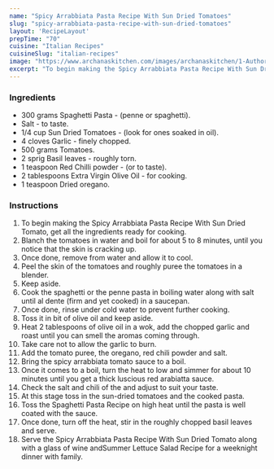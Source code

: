 ---
name: "Spicy Arrabbiata Pasta Recipe With Sun Dried Tomatoes"
slug: "spicy-arrabbiata-pasta-recipe-with-sun-dried-tomatoes"
layout: 'RecipeLayout'
prepTime: "70"
cuisine: "Italian Recipes"
cuisineSlug: "italian-recipes"
image: "https://www.archanaskitchen.com/images/archanaskitchen/1-Author/pooja/arrabbiata_pasta_sun_dried_tomatoes_1600.jpg"
excerpt: "To begin making the Spicy Arrabbiata Pasta Recipe With Sun Dried Tomato, get all the ingredients ready for cooking"
---

### Ingredients

- 300 grams Spaghetti Pasta - (penne or spaghetti).
- Salt - to taste.
- 1/4 cup Sun Dried Tomatoes - (look for ones soaked in oil).
- 4 cloves Garlic - finely chopped.
- 500 grams Tomatoes.
- 2 sprig Basil leaves - roughly torn.
- 1 teaspoon Red Chilli powder - (or to taste).
- 2 tablespoons Extra Virgin Olive Oil - for cooking.
- 1 teaspoon Dried oregano.

### Instructions

1. To begin making the Spicy Arrabbiata Pasta Recipe With Sun Dried Tomato, get all the ingredients ready for cooking.
1. Blanch the tomatoes in water and boil for about 5 to 8 minutes, until you notice that the skin is cracking up.
1. Once done, remove from water and allow it to cool.
1. Peel the skin of the tomatoes and roughly puree the tomatoes in a blender.
1. Keep aside.
1. Cook the spaghetti or the penne pasta in boiling water along with salt until al dente (firm and yet cooked) in a saucepan.
1. Once done, rinse under cold water to prevent further cooking.
1. Toss it in bit of olive oil and keep aside.
1. Heat 2 tablespoons of olive oil in a wok, add the chopped garlic and roast until you can smell the aromas coming through.
1. Take care not to allow the garlic to burn.
1. Add the tomato puree, the oregano, red chili powder and salt.
1. Bring the spicy arrabbiata tomato sauce to a boil.
1. Once it comes to a boil, turn the heat to low and simmer for about 10 minutes until you get a thick luscious red arabiatta sauce.
1. Check the salt and chili of the and adjust to suit your taste.
1. At this stage toss in the sun-dried tomatoes and the cooked pasta.
1. Toss the Spaghetti Pasta Recipe on high heat until the pasta is well coated with the sauce.
1. Once done, turn off the heat, stir in the roughly chopped basil leaves and serve.
1. Serve the Spicy Arrabbiata Pasta Recipe With Sun Dried Tomato along with a glass of wine andSummer Lettuce Salad Recipe for a weeknight dinner with family.
